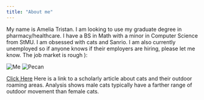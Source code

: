 ```yaml
---
title: "About me"
---
```


My name is Amelia Tristan. I am looking to use my graduate degree in pharmacy/healthcare. I have a BS in Math with a minor in Computer Science from StMU. I am obsessed with cats and Sanrio. I am also currently unemployed so if anyone knows if their employers are hiring, please let me know. The job market is rough ):

![Me](me.jpg)
![Pecan](pecan.jpg)

[Click Here](https://www.sciencedirect.com/science/article/abs/pii/S0006320716304888)
Here is a link to a scholarly article about cats and their outdoor roaming areas. Analysis shows male cats typically have a farther range of outdoor movement than female cats.

